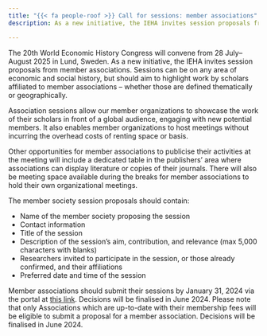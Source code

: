 ```yaml
---
title: "{{< fa people-roof >}} Call for sessions: member associations"
description: As a new initiative, the IEHA invites session proposals from member associations. Sessions can be on any area of economic and social history, but should aim to highlight work by scholars affiliated to member associations – whether those are defined thematically or geographically.

---
```


The 20th World Economic History Congress will convene from 28 July– August 2025 in Lund, Sweden. As a new initiative, the IEHA invites session proposals from member associations. Sessions can be on any area of economic and social history, but should aim to highlight work by scholars affiliated to member associations – whether those are defined thematically or geographically. 

Association sessions allow our member organizations to showcase the work of their scholars in front of a global audience, engaging with new potential members. It also enables member organizations to host meetings without incurring the overhead costs of renting space or 
basis. 

Other opportunities for member associations to publicise their activities at the meeting will include a dedicated table in the publishers’ area where associations can display literature or copies of their journals. There will also be meeting space available during the breaks for member associations to hold their own organizational meetings. 

The member society session proposals should contain:


- Name of the member society proposing the session
- Contact information
- Title of the session
- Description of the session’s aim, contribution, and relevance (max 5,000 characters with blanks)
- Researchers invited to participate in the session, or those already confirmed, and their affiliations
- Preferred date and time of the session
 
Member associations should submit their sessions by January 31, 2024 via the portal at [this link](https://www.appinconf.com/kas/Abstract?projectName=wehc2025members). Decisions will be finalised in June 2024. Please note that only Associations which are up-to-date with their membership fees will be eligible to submit a proposal for a member association. Decisions will be finalised in June 2024. 
